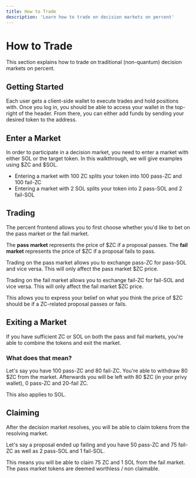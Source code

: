```yaml
---
title: How to Trade
description: 'Learn how to trade on decision markets on percent'
---
```


# How to Trade

This section explains how to trade on traditional (non-quantum) decision markets on percent.

## Getting Started

Each user gets a client-side wallet to execute trades and hold positions with. Once you log in, you should be able to access your wallet in the top-right of the header. From there, you can either add funds by sending your desired token to the address.

## Enter a Market

In order to participate in a decision market, you need to enter a market with either SOL or the target token. In this walkthrough, we will give examples using $ZC and $SOL.

- Entering a market with 100 ZC splits your token into 100 pass-ZC and 100 fail-ZC
- Entering a market with 2 SOL splits your token into 2 pass-SOL and 2 fail-SOL

## Trading

The percent frontend allows you to first choose whether you'd like to bet on the pass market or the fail market.

The **pass market** represents the price of $ZC if a proposal passes. The **fail market** represents the price of $ZC if a proposal fails to pass.

Trading on the pass market allows you to exchange pass-ZC for pass-SOL and vice versa. This will only affect the pass market $ZC price.

Trading on the fail market allows you to exchange fail-ZC for fail-SOL and vice versa. This will only affect the fail market $ZC price.

This allows you to express your belief on what you think the price of $ZC should be if a ZC-related proposal passes or fails.

## Exiting a Market

If you have sufficient ZC or SOL on both the pass and fail markets, you're able to combine the tokens and exit the market.

### What does that mean?

Let's say you have 100 pass-ZC and 80 fail-ZC. You're able to withdraw 80 $ZC from the market. Afterwards you will be left with 80 $ZC (in your privy wallet), 0 pass-ZC and 20-fail ZC.

This also applies to SOL.

## Claiming

After the decision market resolves, you will be able to claim tokens from the resolving market.

Let's say a proposal ended up failing and you have 50 pass-ZC and 75 fail-ZC as well as 2 pass-SOL and 1 fail-SOL.

This means you will be able to claim 75 ZC and 1 SOL from the fail market. The pass market tokens are deemed worthless / non claimable.
